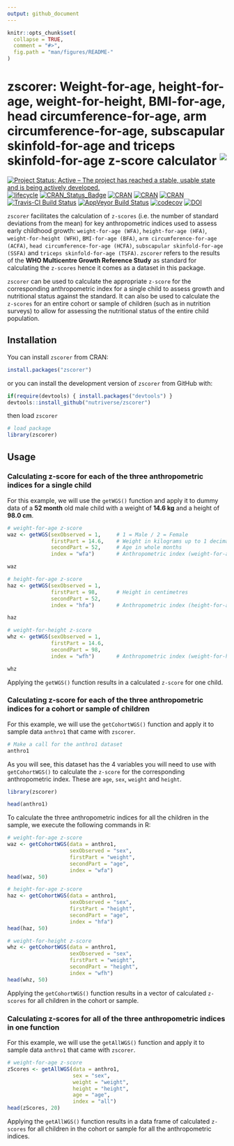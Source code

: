 ```yaml
---
output: github_document
---
```


<!-- README.md is generated from README.Rmd. Please edit that file -->

```r
knitr::opts_chunk$set(
  collapse = TRUE,
  comment = "#>",
  fig.path = "man/figures/README-"
)
```

# zscorer: Weight-for-age, height-for-age, weight-for-height, BMI-for-age, head circumference-for-age, arm circumference-for-age, subscapular skinfold-for-age and triceps skinfold-for-age z-score calculator <img src="man/figures/zscorer.png" align="right" />

[![Project Status: Active – The project has reached a stable, usable state and is being actively developed.](http://www.repostatus.org/badges/latest/active.svg)](http://www.repostatus.org/#active)
[![lifecycle](https://img.shields.io/badge/lifecycle-maturing-blue.svg)](https://www.tidyverse.org/lifecycle/#maturing)
[![CRAN_Status_Badge](http://www.r-pkg.org/badges/version/zscorer)](https://cran.r-project.org/package=zscorer)
[![CRAN](https://img.shields.io/cran/l/zscorer.svg)](https://CRAN.R-project.org/package=zscorer)
[![CRAN](http://cranlogs.r-pkg.org/badges/zscorer)](https://CRAN.R-project.org/package=zscorer)
[![CRAN](http://cranlogs.r-pkg.org/badges/grand-total/zscorer)](https://CRAN.R-project.org/package=zscorer)
[![Travis-CI Build Status](https://travis-ci.org/nutriverse/zscorer.svg?branch=master)](https://travis-ci.org/nutriverse/zscorer)
[![AppVeyor Build Status](https://ci.appveyor.com/api/projects/status/github/nutriverse/zscorer?branch=master&svg=true)](https://ci.appveyor.com/project/nutriverse/zscorer)
[![codecov](https://codecov.io/gh/nutriverse/zscorer/branch/master/graph/badge.svg)](https://codecov.io/gh/nutriverse/zscorer)
[![DOI](https://zenodo.org/badge/119683584.svg)](https://zenodo.org/badge/latestdoi/119683584)

`zscorer` facilitates the calculation of `z-scores` (i.e. the number of standard
deviations from the mean) for key anthropometric indices used to assess early childhood growth: `weight-for-age (WFA)`, `height-for-age (HFA)`, `weight-for-height (WFH)`, `BMI-for-age (BFA)`, `arm circumference-for-age (ACFA)`, `head circumference-for-age (HCFA)`, `subscapular skinfold-for-age (SSFA)` and `triceps skinfold-for-age (TSFA)`. `zscorer` refers to the results of the **WHO Multicentre Growth Reference Study** as standard for calculating the `z-scores` hence it comes as a dataset in this package.

`zscorer` can be used to calculate the appropriate `z-score` for the corresponding
anthropometric index for a single child to assess growth and nutritional status 
against the standard. It can also be used to calculate the `z-scores` for an 
entire cohort or sample of children (such as in nutrition surveys) to allow for 
assessing the nutritional status of the entire child population.

## Installation

You can install `zscorer` from CRAN:
```r
install.packages("zscorer")
```

or you can install the development version of `zscorer` from GitHub with:

```r
if(require(devtools) { install.packages("devtools") }
devtools::install_github("nutriverse/zscorer")
```

then load `zscorer`

```r
# load package
library(zscorer)
```

## Usage

### Calculating z-score for each of the three anthropometric indices for a single child

For this example, we will use the `getWGS()` function and apply it to dummy data 
of a **52 month** old male child with a weight of **14.6 kg** and a height of 
**98.0 cm**.

```r
# weight-for-age z-score
waz <- getWGS(sexObserved = 1,     # 1 = Male / 2 = Female
              firstPart = 14.6,    # Weight in kilograms up to 1 decimal place
              secondPart = 52,     # Age in whole months
              index = "wfa")       # Anthropometric index (weight-for-age)

waz

# height-for-age z-score
haz <- getWGS(sexObserved = 1,
              firstPart = 98,      # Height in centimetres
              secondPart = 52,
              index = "hfa")       # Anthropometric index (height-for-age)

haz

# weight-for-height z-score
whz <- getWGS(sexObserved = 1,
              firstPart = 14.6,
              secondPart = 98,
              index = "wfh")       # Anthropometric index (weight-for-height)

whz
```

Applying the `getWGS()` function results in a calculated `z-score` for one child.


### Calculating z-score for each of the three anthropometric indices for a cohort or sample of children

For this example, we will use the `getCohortWGS()` function and apply it to sample 
data `anthro1` that came with `zscorer`.

```r
# Make a call for the anthro1 dataset
anthro1
```

As you will see, this dataset has the 4 variables you will need to use with
`getCohortWGS()` to calculate the `z-score` for the corresponding anthropometric
index. These are `age`, `sex`, `weight` and `height`.

```r
library(zscorer)
```

```r
head(anthro1)
```

To calculate the three anthropometric indices for all the children in the sample, 
we execute the following commands in R:

```r
# weight-for-age z-score
waz <- getCohortWGS(data = anthro1,
                    sexObserved = "sex",
                    firstPart = "weight",
                    secondPart = "age",
                    index = "wfa")
head(waz, 50)

# height-for-age z-score
haz <- getCohortWGS(data = anthro1,
                    sexObserved = "sex",
                    firstPart = "height",
                    secondPart = "age",
                    index = "hfa")
head(haz, 50)

# weight-for-height z-score
whz <- getCohortWGS(data = anthro1,
                    sexObserved = "sex",
                    firstPart = "weight",
                    secondPart = "height",
                    index = "wfh")
head(whz, 50)
```

Applying the `getCohortWGS()` function results in a vector of calculated `z-scores`
for all children in the cohort or sample.

### Calculating z-scores for all of the three anthropometric indices in one function

For this example, we will use the `getAllWGS()` function and apply it to sample 
data `anthro1` that came with `zscorer`.

```r
# weight-for-age z-score
zScores <- getAllWGS(data = anthro1,
                     sex = "sex",
                     weight = "weight",
                     height = "height",
                     age = "age",
                     index = "all")
head(zScores, 20)
```

Applying the `getAllWGS()` function results in a data frame of calculated `z-scores`
for all children in the cohort or sample for all the anthropometric indices.
